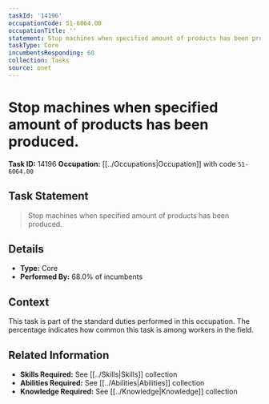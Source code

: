```yaml
---
taskId: '14196'
occupationCode: 51-6064.00
occupationTitle: ''
statement: Stop machines when specified amount of products has been produced.
taskType: Core
incumbentsResponding: 68
collection: Tasks
source: onet
---
```

# Stop machines when specified amount of products has been produced.

**Task ID:** 14196
**Occupation:** [[../Occupations|Occupation]] with code `51-6064.00`

## Task Statement

> Stop machines when specified amount of products has been produced.

## Details

- **Type:** Core
- **Performed By:** 68.0% of incumbents

## Context

This task is part of the standard duties performed in this occupation. The percentage indicates how common this task is among workers in the field.

## Related Information

- **Skills Required:** See [[../Skills|Skills]] collection
- **Abilities Required:** See [[../Abilities|Abilities]] collection
- **Knowledge Required:** See [[../Knowledge|Knowledge]] collection
